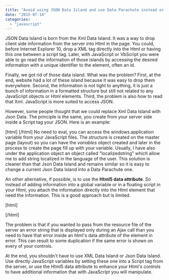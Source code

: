 ```yaml
---
title: "Avoid using JSON Data Island and use Data Parachute instead or Html Data"
date: "2015-07-14"
categories: 
  - "javascript"
---
```


JSON Data Island is born from the Xml Data Island. It was a way to drop client side information from the server into Html in the page. You could, before Internet Explorer 10, drop a XML tag directly into the Html or having this one between a script tag. Later, with JavaScript or VbScript you were able to go read the information of those islands by accessing the desired information with a unique identifier to the element, often an id.

Finally, we got rid of those data island. What was the problem? First, at the end, website had a lot of these island because it was easy to drop them everywhere. Second, the information is not tight to anything, it is just a bunch of information in a formatted structure but still not related to any JavaScript objects or Html elements. Third, the problem is also how to read that Xml. JavaScript is more suited to access JSON.

However, some people thought that we could replace Xml Data Island with Json Data. The principle is the same, you create from your server side inside a Script tag your JSON. Here is an example:

\[html\] <script id="my-island"> { prop1:'value1' , prop2:'value2' } </div> \[/html\]

The problem is to read that you need to use Eval.

```typescript
var jsonIsland = document.getElementById('my-island').firstChild; var information = eval('(' + jsonIsland.data + ')'); 
``` 


I am not a big fan of evaluating on the fly information form the Html. I also think this is not required because we have more natural solution that does not require to use eval. This is what I call "Data Parachute".

The concept of **Data Parachute** is almost the same but instead of creating an island of data, you drop calmly a Json object into a structure of your application.

\[html\] <script> windows.application.variables = { prop1:'value1' , prop2:'value2' }; </script> \[/html\] No need to eval, you can access the windows.application variable from your JavaScript files. The structure is created on the master page (layout) so you can have the _variables_ object created and later in the process to create the page fill up with your variable. Usually, I have also under the application object an object called "localizedstring" which allow me to add string localized in the language of the user. This solution is cleaner than that Json Data Island and remains similar so it is easy to change a current Json Data Island into a Data Parachute one.

An other alternative, if possible, is to use the **Html5 data attribute**. So instead of adding information into a global variable or in a floating script in your Html, you attach the information directly into the Html element that need the information. This is a good approach but is limited.

\[html\] <div id="abc" data-prop1="value1"></div> \[/html\]

The problem is that if you wanted to pass from the resource file of the server an error string that is displayed only during an Ajax call than you need to have that error inside an html's data attribute of the element in error. This can result to some duplication if the same error is shown on every of your controls.

At the end, you shouldn't have to use XML Data Island or Json Data Island. Use directly JavaScript variables by setting these one into a Script tag from the server, or use the Html5 data attribute to enhance your Html's controls to have additional information that with JavaScript you will manipulate.
